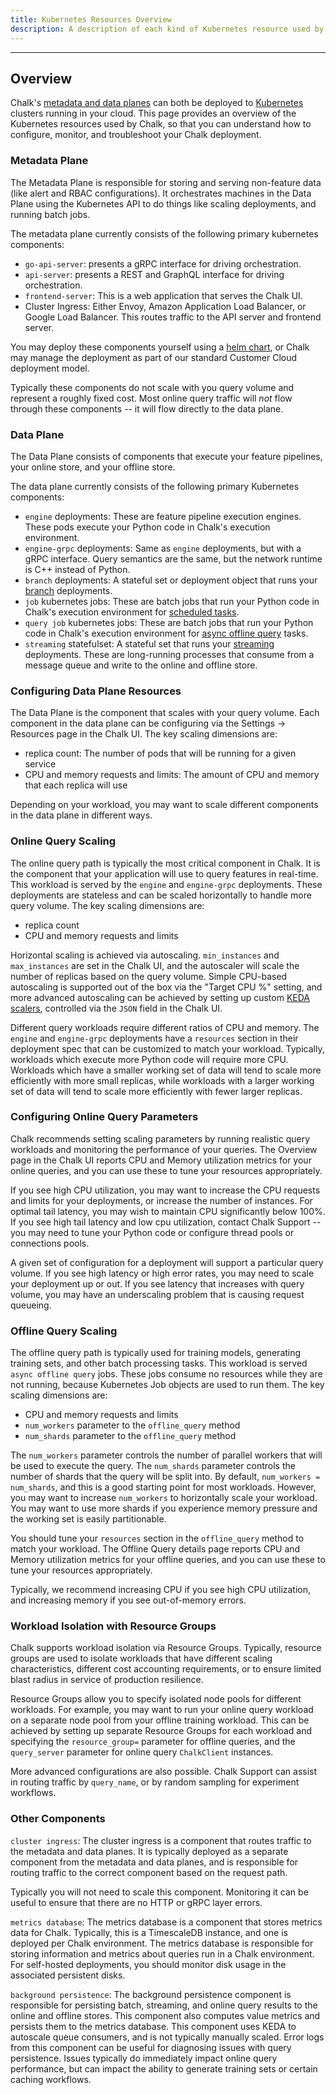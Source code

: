 ```yaml
---
title: Kubernetes Resources Overview
description: A description of each kind of Kubernetes resource used by Chalk
---
```



---

## Overview

Chalk's [metadata and data planes](/docs/architecture) can both be deployed to [Kubernetes](https://kubernetes.io) clusters running in your cloud.
This page provides an overview of the Kubernetes resources used by Chalk, so that you can understand how to
configure, monitor, and troubleshoot your Chalk deployment.

### Metadata Plane

The Metadata Plane is responsible for storing and serving non-feature data (like alert and RBAC configurations).
It orchestrates machines in the Data Plane using the Kubernetes API to do things like scaling deployments,
and running batch jobs.

The metadata plane currently consists of the following primary kubernetes components:

- `go-api-server`: presents a gRPC interface for driving orchestration.
- `api-server`: presents a REST and GraphQL interface for driving orchestration.
- `frontend-server`: This is a web application that serves the Chalk UI.
- Cluster Ingress: Either Envoy, Amazon Application Load Balancer, or Google Load Balancer. This routes traffic to the API server and frontend server.

You may deploy these components yourself using a [helm chart](/docs/helm-installation), or Chalk
may manage the deployment as part of our standard Customer Cloud deployment model.

Typically these components do not scale with you query volume and represent a roughly fixed cost. Most online query
traffic will *not* flow through these components -- it will flow directly to the data plane.

### Data Plane

The Data Plane consists of components that execute your feature pipelines, your online store, and your offline store.

The data plane currently consists of the following primary Kubernetes components:

- `engine` deployments: These are feature pipeline execution engines. These pods execute your Python code in Chalk's execution environment.
- `engine-grpc` deployments: Same as `engine` deployments, but with a gRPC interface. Query semantics are the same, but the network runtime is C++ instead of Python.
- `branch` deployments: A stateful set or deployment object that runs your [branch](/docs/branches) deployments.
- `job` kubernetes jobs: These are batch jobs that run your Python code in Chalk's execution environment for [scheduled tasks](/docs/runs).
- `query job` kubernetes jobs: These are batch jobs that run your Python code in Chalk's execution environment for [async offline query](/docs/query-offline) tasks.
- `streaming` statefulset: A stateful set that runs your [streaming](/docs/streams) deployments. These are long-running processes that consume from a message queue and write to the online and offline store.


### Configuring Data Plane Resources

The Data Plane is the component that scales with your query volume. Each component in the data plane can be
configuring via the Settings -> Resources page in the Chalk UI. The key scaling dimensions are:

- replica count: The number of pods that will be running for a given service
- CPU and memory requests and limits: The amount of CPU and memory that each replica will use

Depending on your workload, you may want to scale different components in the data plane in different ways.

### Online Query Scaling

The online query path is typically the most critical component in Chalk. It is the component that your application will use to query features in real-time.
This workload is served by the `engine` and `engine-grpc` deployments. These deployments are stateless and can be scaled horizontally to handle more query volume.
The key scaling dimensions are:

- replica count
- CPU and memory requests and limits

Horizontal scaling is achieved via autoscaling. `min_instances` and `max_instances` are set in the Chalk UI, and the
autoscaler will scale the number of replicas based on the query volume. Simple CPU-based autoscaling is supported
out of the box via the "Target CPU %" setting, and more advanced autoscaling can be achieved by setting up custom
[KEDA scalers](https://keda.sh/docs/), controlled via the `JSON` field in the Chalk UI.

Different query workloads require different ratios of CPU and memory. The `engine` and `engine-grpc` deployments
have a `resources` section in their deployment spec that can be customized to match your workload. Typically,
workloads which execute more Python code will require more CPU. Workloads which have a smaller working set of data
will tend to scale more efficiently with more small replicas, while workloads with a larger working set of data
will tend to scale more efficiently with fewer larger replicas.

### Configuring Online Query Parameters

Chalk recommends setting scaling parameters by running realistic query workloads and monitoring the performance of
your queries. The Overview page in the Chalk UI reports CPU and Memory utilization metrics for your online queries,
and you can use these to tune your resources appropriately.

If you see high CPU utilization, you may want to increase the CPU requests and limits for your deployments, or increase
the number of instances. For optimal tail latency, you may wish to maintain CPU significantly below 100%. If you
see high tail latency and low cpu utilization, contact Chalk Support -- you may need to tune your Python code or
configure thread pools or connections pools.

A given set of configuration for a deployment will support a particular query volume. If you see high latency or
high error rates, you may need to scale your deployment up or out. If you see latency that increases with
query volume, you may have an underscaling problem that is causing request queueing.

### Offline Query Scaling

The offline query path is typically used for training models, generating training sets, and other batch processing tasks.
This workload is served `async offline query` jobs. These jobs consume no resources while they are not running, because
Kubernetes Job objects are used to run them. The key scaling dimensions are:

- CPU and memory requests and limits
- `num_workers` parameter to the `offline_query` method
- `num_shards` parameter to the `offline_query` method

The `num_workers` parameter controls the number of parallel workers that will be used to execute the query. The `num_shards`
parameter controls the number of shards that the query will be split into. By default, `num_workers = num_shards`, and
this is a good starting point for most workloads. However, you may want to increase `num_workers` to horizontally scale
your workload. You may want to use more shards if you experience memory pressure and the working set is easily partitionable.

You should tune your `resources` section in the `offline_query` method to match your workload. The Offline Query details
page reports CPU and Memory utilization metrics for your offline queries, and you can use these to tune your resources
appropriately.

Typically, we recommend increasing CPU if you see high CPU utilization, and increasing memory if you see
out-of-memory errors.

### Workload Isolation with Resource Groups

Chalk supports workload isolation via Resource Groups. Typically, resource groups are used to isolate workloads
that have different scaling characteristics, different cost accounting requirements, or to ensure limited blast
radius in service of production resilience.

Resource Groups allow you to specify isolated node
pools for different workloads. For example, you may want to run your online query workload on a separate
node pool from your offline training workload. This can be achieved by setting up separate Resource Groups
for each workload and specifying the `resource_group=` parameter for offline queries, and the `query_server` parameter
for online query `ChalkClient` instances.

More advanced configurations are also possible. Chalk Support can assist in routing traffic by `query_name`,
or by random sampling for experiment workflows.


### Other Components

`cluster ingress`: The cluster ingress is a component that routes traffic to the metadata and data planes. It is typically
deployed as a separate component from the metadata and data planes, and is responsible for routing traffic
to the correct component based on the request path.

Typically you will not need to scale this component. Monitoring it can be useful to ensure that there are no
HTTP or gRPC layer errors.

`metrics database`: The metrics database is a component that stores metrics data for Chalk. Typically,
this is a TimescaleDB instance, and one is deployed per Chalk environment. The metrics database is
responsible for storing information and metrics about queries run in a Chalk environment.
For self-hosted deployments, you should monitor disk usage in the associated persistent disks.

`background persistence`: The background persistence component is responsible for persisting batch, streaming, and
online query results to the online and offline stores. This component also computes value metrics and persists them
to the metrics database. This component uses KEDA to autoscale queue consumers, and is not typically manually scaled.
Error logs from this component can be useful for diagnosing issues with query persistence. Issues typically
do immediately impact online query performance, but can impact the ability to generate training sets or certain caching
workflows.
